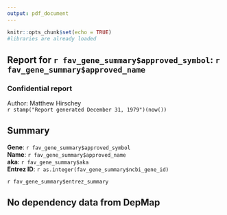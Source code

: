 ```yaml
---
output: pdf_document
---
```


```r
knitr::opts_chunk$set(echo = TRUE)
#libraries are already loaded
```

## Report for `r fav_gene_summary$approved_symbol`: `r fav_gene_summary$approved_name`  
### Confidential report  
Author: Matthew Hirschey  
`r stamp("Report generated December 31, 1979")(now())`  
   
## Summary  
**Gene**: `r fav_gene_summary$approved_symbol`  
**Name**: `r fav_gene_summary$approved_name`  
**aka**: `r fav_gene_summary$aka`  
**Entrez ID**: `r as.integer(fav_gene_summary$ncbi_gene_id)`
  
`r fav_gene_summary$entrez_summary`  
  
## No dependency data from DepMap
